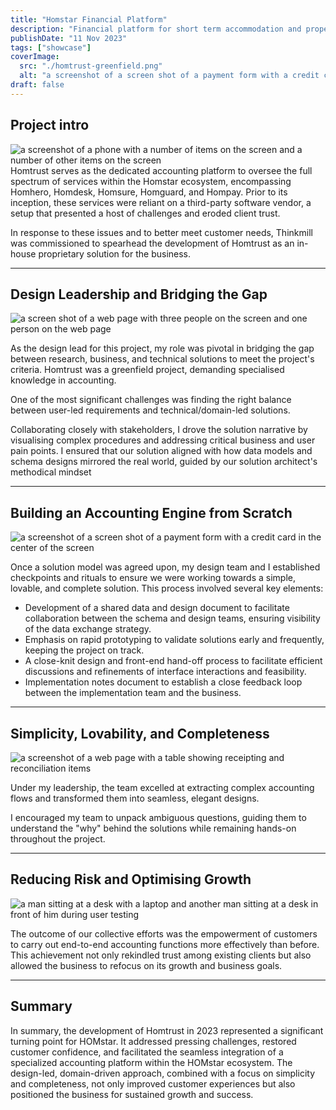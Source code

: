 ```yaml
---
title: "Homstar Financial Platform"
description: "Financial platform for short term accommodation and property managers"
publishDate: "11 Nov 2023"
tags: ["showcase"]
coverImage:
  src: "./homtrust-greenfield.png"
  alt: "a screenshot of a screen shot of a payment form with a credit card in the center of the screen"
draft: false
---
```


## Project intro

![a screenshot of a phone with a number of items on the screen and a number of other items on the screen](https://res.cloudinary.com/ddgt1wiwm/image/upload/f_auto,q_auto/v1/twenty-four-assets/homtrust-landing)
Homtrust serves as the dedicated accounting platform to oversee the full spectrum of services within the Homstar ecosystem, encompassing Homhero, Homdesk, Homsure, Homguard, and Hompay. Prior to its inception, these services were reliant on a third-party software vendor, a setup that presented a host of challenges and eroded client trust.

In response to these issues and to better meet customer needs, Thinkmill was commissioned to spearhead the development of Homtrust as an in-house proprietary solution for the business.

---

## Design Leadership and Bridging the Gap

![a screen shot of a web page with three people on the screen and one person on the web page](https://res.cloudinary.com/ddgt1wiwm/image/upload/f_auto,q_auto/v1/twenty-four-assets/homtrust-collaborate.png)

As the design lead for this project, my role was pivotal in bridging the gap between research, business, and technical solutions to meet the project's criteria. Homtrust was a greenfield project, demanding specialised knowledge in accounting.

One of the most significant challenges was finding the right balance between user-led requirements and technical/domain-led solutions.

Collaborating closely with stakeholders, I drove the solution narrative by visualising complex procedures and addressing critical business and user pain points. I ensured that our solution aligned with how data models and schema designs mirrored the real world, guided by our solution architect's methodical mindset

---

## Building an Accounting Engine from Scratch

![a screenshot of a screen shot of a payment form with a credit card in the center of the screen](https://res.cloudinary.com/ddgt1wiwm/image/upload/f_auto,q_auto/v1/twenty-four-assets/homtrust-greenfield.png)

Once a solution model was agreed upon, my design team and I established checkpoints and rituals to ensure we were working towards a simple, lovable, and complete solution. This process involved several key elements:

- Development of a shared data and design document to facilitate collaboration between the schema and design teams, ensuring visibility of the data exchange strategy.
- Emphasis on rapid prototyping to validate solutions early and frequently, keeping the project on track.
- A close-knit design and front-end hand-off process to facilitate efficient discussions and refinements of interface interactions and feasibility.
- Implementation notes document to establish a close feedback loop between the implementation team and the business.

---

## Simplicity, Lovability, and Completeness

![a screenshot of a web page with a table showing receipting and reconciliation items](https://res.cloudinary.com/ddgt1wiwm/image/upload/f_auto,q_auto/v1/twenty-four-assets/homtrust-slc.png)

Under my leadership, the team excelled at extracting complex accounting flows and transformed them into seamless, elegant designs.

I encouraged my team to unpack ambiguous questions, guiding them to understand the "why" behind the solutions while remaining hands-on throughout the project.

---

## Reducing Risk and Optimising Growth

![a man sitting at a desk with a laptop and another man sitting at a desk in front of him during user testing](https://res.cloudinary.com/ddgt1wiwm/image/upload/f_auto,q_auto/v1/twenty-four-assets/homtrust-feedback.png)

The outcome of our collective efforts was the empowerment of customers to carry out end-to-end accounting functions more effectively than before. This achievement not only rekindled trust among existing clients but also allowed the business to refocus on its growth and business goals.

---

## Summary

In summary, the development of Homtrust in 2023 represented a significant turning point for HOMstar. It addressed pressing challenges, restored customer confidence, and facilitated the seamless integration of a specialized accounting platform within the HOMstar ecosystem. The design-led, domain-driven approach, combined with a focus on simplicity and completeness, not only improved customer experiences but also positioned the business for sustained growth and success.

